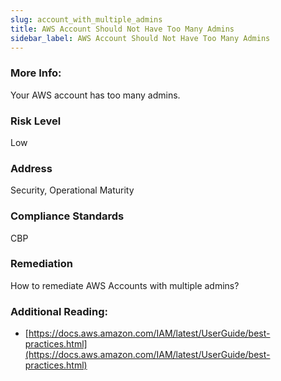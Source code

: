 ```yaml
---
slug: account_with_multiple_admins
title: AWS Account Should Not Have Too Many Admins
sidebar_label: AWS Account Should Not Have Too Many Admins
---
```


### More Info:

Your AWS account has too many admins.

### Risk Level

Low

### Address

Security, Operational Maturity

### Compliance Standards

CBP

### Remediation

How to remediate AWS Accounts with multiple admins?

### Additional Reading:

- [https://docs.aws.amazon.com/IAM/latest/UserGuide/best-practices.html](https://docs.aws.amazon.com/IAM/latest/UserGuide/best-practices.html) 

